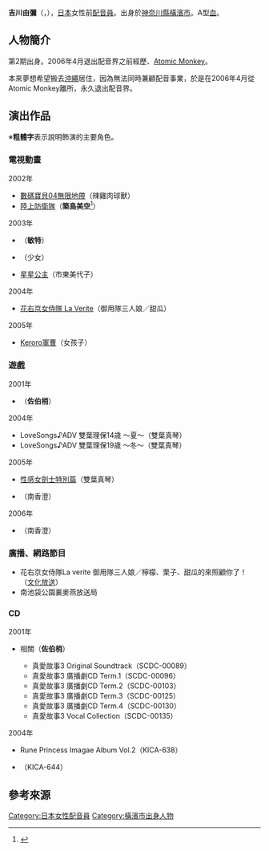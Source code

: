 {{multiple issues|
{{Notability Unreferenced|time=2016-09-14T15:09:29+00:00}}
{{Primarysources|time=2016-09-14T15:09:29+00:00}}
}}
{{配音員
|姓名= 吉川由彌
|圖片= 
|尺寸= 
|替代= 
|簡介= 
|本名= 
|外文名= 吉川 由弥
|外文= ja
|羅馬拼音= 
|英文名= 
|暱稱= 
|藝名= 
|國籍= {{JPN}}
|籍貫= 
|出生地= 
|出身地= {{JPN}}[[神奈川縣|神奈川縣]][[橫濱市|橫濱市]]
|死歿地= 
|出生名= 
|生年= 1979
|生月= 6
|生日= 4
|歿年= 
|歿月= 
|歿日= 
|血型= A型
|配演語言= 
|教育程度= 
|母校= 
|所屬= [[Atomic_Monkey|Atomic Monkey]]（最終）
|宗教信仰= 
|配偶= 
|活躍年代= 不明－2006年4月（引退）
|出道作= 
|代表作= '''動畫'''<br />築島美空（[[陸上防衛隊|陸上防衛隊]]）<br />敏特（{{link-ja|幻影鬥士|幻影闘士バストフレモン}}）<br />御用隊三人娘／甜瓜<br />（[[花右京女侍隊|花右京女侍隊 La Verite]]）<hr />'''遊戲'''<br />佐伯梢（{{link-ja|真愛故事#真愛故事3|トゥルー・ラブストーリー#トゥルーラブストーリー3|真愛故事3}}）
|網站= 
|其他= 
|module= {{japanese|embed=yes|吉川 由弥|よしかわ ゆうや|Yashikawa Yūya}}
}}
'''吉川由彌'''（{{lang-ja|吉川 由弥}}，{{bd|1979年|6月4日||}}），[[日本|日本]]女性前[[配音員|配音員]]。出身於[[神奈川縣|神奈川縣]][[橫濱市|橫濱市]]。A型[[血型|血]]。

== 人物簡介 ==
{{link-ja|Kirakira☆Melody學園|kirakira☆メロディ学園}}第2期出身。2006年4月退出配音界之前經歷{{link-ja|TAB Production|TABプロダクション}}、[[Atomic_Monkey|Atomic Monkey]]。

本來夢想希望搬去[[沖繩縣|沖繩]]居住，因為無法同時兼顧配音事業，於是在2006年4月從Atomic Monkey離所，永久退出配音界。

== 演出作品 ==
※'''粗體字'''表示說明飾演的主要角色。
=== 電視動畫 ===
; 2002年
* [[數碼寶貝04無限地帶|數碼寶貝04無限地帶]]（辣雞肉球獸）
* [[陸上防衛隊|陸上防衛隊]]（'''築島美空'''<ref>{{Cite web|url=http://king-cr.jp/special/mao/staff/index.html|title=製作人員&配音員|work=陸上防衛隊|publisher=[[國王唱片|King Amusement Creative]]|accessdate=2016-09-14|language=ja|archive-date=2020-01-19|archive-url=https://web.archive.org/web/20200119013734/http://king-cr.jp/special/mao/staff/index.html|dead-url=no}}</ref>）

; 2003年
* {{link-ja|幻影鬥士|幻影闘士バストフレモン}}（'''敏特'''）
* {{link-ja|機魂末世錄|TEXHNOLYZE}}（少女）
* [[星星公主|星星公主]]（市東美代子）

; 2004年
* [[花右京女侍隊|花右京女侍隊 La Verite]]（御用隊三人娘／甜瓜）

; 2005年
* [[Keroro軍曹_(動畫)|Keroro軍曹]]（女孩子）

=== 遊戲 ===
; 2001年
* {{link-ja|真愛故事#真愛故事3|トゥルー・ラブストーリー#トゥルーラブストーリー3|真愛故事3}}（'''佐伯梢'''）
; 2004年
* LoveSongs♪ADV 雙葉理保14歳 ～夏～（雙葉真琴）
* LoveSongs♪ADV 雙葉理保19歳 ～冬～（雙葉真琴）
; 2005年
* [[性感女劍士|性感女劍士特別篇]]（雙葉真琴）
* {{link-ja|Little Aid|Little Aid|Little Aid}}（南香澄）
; 2006年
* {{link-ja|練習曲 序章 ～動搖的心情～|etude prologue 〜揺れ動く心のかたち〜}}（南香澄）

=== 廣播、網路節目 ===
* 花右京女侍隊La verite 御用隊三人娘／檸檬、栗子、甜瓜的來照顧你了！（[[文化放送|文化放送]]）
* 南池袋公園裏麥燕放送局

=== CD ===
; 2001年
* {{link-ja|真愛故事#真愛故事3|トゥルー・ラブストーリー#トゥルーラブストーリー3|真愛故事3}}相關（'''佐伯梢'''）
** 真愛故事3 Original Soundtrack（SCDC-00089）
** 真愛故事3 廣播劇CD Term.1（SCDC-00096）
** 真愛故事3 廣播劇CD Term.2（SCDC-00103）
** 真愛故事3 廣播劇CD Term.3（SCDC-00125）
** 真愛故事3 廣播劇CD Term.4（SCDC-00130）
** 真愛故事3 Vocal Collection（SCDC-00135）
; 2004年
* Rune Princess Imagae Album Vol.2（KICA-638）
* {{link-ja|Rune Princess Vocal Album|ルーンプリンセス ヴォーカルアルバム}}（KICA-644）

== 參考來源 ==
{{reflist}}

{{Normdaten}}
{{DEFAULTSORT:Yashikawa Yūya}}
[[Category:日本女性配音員|Category:日本女性配音員]]
[[Category:橫濱市出身人物|Category:橫濱市出身人物]]